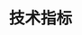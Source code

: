 ---
title: '技术指标'
openapi: '/api-reference/market-data/futures/zh/openapi.yaml GET /market-data/v1/futures/technical-indicators'
---